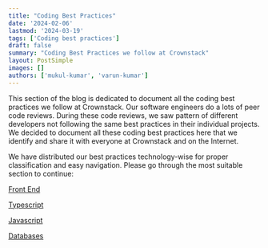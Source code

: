 ```yaml
---
title: "Coding Best Practices"
date: '2024-02-06'
lastmod: '2024-03-19'
tags: ['Coding best practices']
draft: false
summary: "Coding Best Practices we follow at Crownstack"
layout: PostSimple
images: []
authors: ['mukul-kumar', 'varun-kumar']
---
```


This section of the blog is dedicated to document all the coding best practices we follow at Crownstack. Our software engineers do a lots of peer code reviews. During these code reviews, we saw  pattern of different developers not following the same best practices in their individual projects. We decided to document all these coding best practices here that we identify and share it with everyone at Crownstack and on the Internet.

We have distributed our best practices technology-wise for proper classification and easy navigation. Please go through the most suitable section to continue:

[Front End](/blog/coding-best-practices/front-end)

[Typescript](/blog/coding-best-practices/typescript)

[Javascript](/blog/coding-best-practices/javascript)

[Databases](/blog/coding-best-practices/databases)